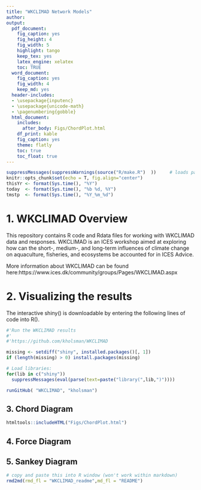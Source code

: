```yaml
---
title: "WKCLIMAD Network Models"
author: 
output:
  pdf_document:
    fig_caption: yes
    fig_height: 4
    fig_width: 5
    highlight: tango
    keep_tex: yes
    latex_engine: xelatex
    toc: TRUE
  word_document:
    fig_caption: yes
    fig_width: 4
    keep_md: yes
  header-includes:
  - \usepackage{inputenc}
  - \usepackage{unicode-math}
  - \pagenumbering{gobble}
  html_document:
    includes:
      after_body: Figs/ChordPlot.html
    df_print: kable
    fig_caption: yes
    theme: flatly
    toc: true
    toc_float: true
---
```


```r

suppressMessages(suppressWarnings(source("R/make.R")  ))     # loads packages, data, setup, etc.
knitr::opts_chunk$set(echo = T, fig.align="center")
thisYr <- format(Sys.time(), "%Y")
today  <- format(Sys.time(), "%b %d, %Y")
tmstp  <- format(Sys.time(), "%Y_%m_%d")
```


# 1. WKCLIMAD Overview

This repository contains R code and Rdata files for working with WKCLIMAD data and responses. WKCLIMAD is an ICES workshop aimed at exploring how can the short-, medium-, and long-term influences of climate change on aquaculture, fisheries, and ecosystems be accounted for in ICES Advice.

More information about WKCLIMAD can be found here:https://www.ices.dk/community/groups/Pages/WKCLIMAD.aspx


# 2. Visualizing the results

The interactive shiny() is downloadable by entering the following lines of code into R().


```r
#'Run the WKCLIMAD results
#'
#'https://github.com/kholsman/WKCLIMAD

missing <- setdiff("shiny", installed.packages()[, 1])
if (length(missing) > 0) install.packages(missing)

# Load libraries:
for(lib in c("shiny"))
  suppressMessages(eval(parse(text=paste("library(",lib,")"))))

runGitHub( "WKCLIMAD", "kholsman")


```

<!-- ![demographics map]('Figs/ChordPlot.html') -->
<!-- ```{r sfint-shiny} -->
<!-- knitr::include_app("https://kkh2022.shinyapps.io/WKCLIMAD/",  -->
<!--   height = "900px") -->
<!-- ``` -->
## 3. Chord Diagram

```r
htmltools::includeHTML("Figs/ChordPlot.html")
```
<!-- ```{r showChoro1,echo=F} -->
<!-- # All defaults -->
<!-- htmltools::includeHTML("Figs/ChordPlot.html") -->
<!-- # include_graphics("Figs/ForcePlot.html") -->
<!-- ``` -->

## 4. Force Diagram

<!-- ```{r showChoro2,echo=F} -->
<!-- htmltools::includeHTML("Figs/ForcePlot.html") -->
<!-- ``` -->

## 5. Sankey Diagram

<!-- ```{r showChoro3,echo=F} -->
<!--  htmltools::includeHTML("Figs/SankeyPlot.html") -->
<!-- ``` -->

```r

# copy and paste this into R window (won't work within markdown)
rmd2md(rmd_fl = "WKCLIMAD_readme",md_fl = "README")

```

